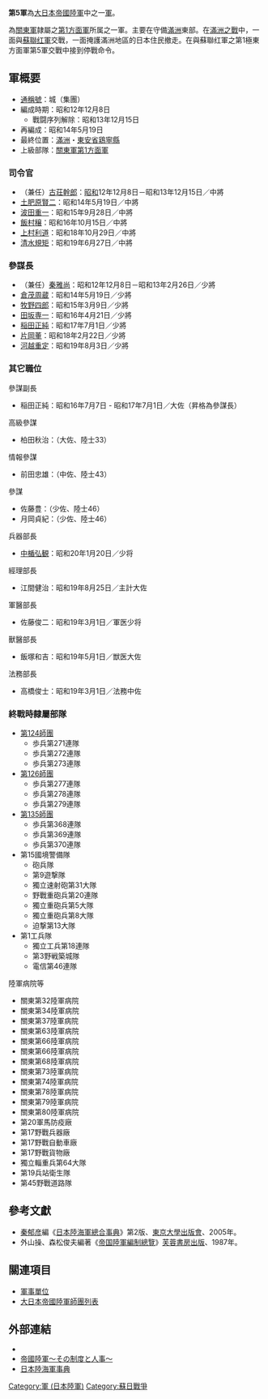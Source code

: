 {{japanese|japanese=第5軍|kana=だいごぐん|romaji=Daigo-gun}}

'''第5軍'''為[[大日本帝國陸軍|大日本帝國陸軍]]中之一[[军_(军队)|軍]]。

為[[關東軍|關東軍]]隷屬之[[第1方面軍_(日本軍)|第1方面軍]]所属之一軍。主要在守備[[滿洲國|滿洲]]東部。在[[八月風暴行動|滿洲之戰]]中，一面與[[蘇聯红軍|蘇聯红軍]]交戰，一面掩護滿洲地區的日本住民撤走。在與蘇聯红軍之第1極東方面軍第5軍交戰中接到停戰命令。

== 軍概要 ==
* [[通稱號|通稱號]]：城（集團）
* 編成時期：昭和12年12月8日
** 戰闘序列解除：昭和13年12月15日
* 再編成：昭和14年5月19日
* 最終位置：[[滿洲國|滿洲]]・[[東安省|東安省]][[鶏寧縣|鶏寧縣]]
* 上級部隊：[[關東軍|關東軍]][[第1方面軍_(日本軍)|第1方面軍]]

=== 司令官 ===
* （兼任）[[古荘幹郎|古荘幹郎]]：[[昭和|昭和]]12年12月8日－昭和13年12月15日／中將
* [[土肥原賢二|土肥原賢二]]：昭和14年5月19日／中將
* [[波田重一|波田重一]]：昭和15年9月28日／中將
* [[飯村穣|飯村穣]]：昭和16年10月15日／中將
* [[上村利道|上村利道]]：昭和18年10月29日／中將
* [[清水規矩|清水規矩]]：昭和19年6月27日／中將

=== 參謀長 ===
* （兼任）[[秦雅尚|秦雅尚]]：昭和12年12月8日－昭和13年2月26日／少將
* [[倉茂周蔵|倉茂周蔵]]：昭和14年5月19日／少將
* [[牧野四郎|牧野四郎]]：昭和15年3月9日／少將
* [[田坂専一|田坂専一]]：昭和16年4月21日／少將
* [[稲田正純|稲田正純]]：昭和17年7月1日／少將
* [[片岡董|片岡董]]：昭和18年2月22日／少將
* [[河越重定|河越重定]]：昭和19年8月3日／少將

=== 其它職位 ===
;參謀副長
*稲田正純：昭和16年7月7日 - 昭和17年7月1日／大佐（昇格為參謀長）
;高級參謀
*柏田秋治：（大佐、陸士33）
;情報參謀
*前田忠雄：（中佐、陸士43）
;參謀
*佐藤豊：（少佐、陸士46）
*月岡貞紀：（少佐、陸士46）
;兵器部長
*[[中楯弘観|中楯弘観]]：昭和20年1月20日／少将
;經理部長
*江間健治：昭和19年8月25日／主計大佐
;軍醫部長
*佐藤俊二：昭和19年3月1日／軍医少将
;獸醫部長
*飯塚和吉：昭和19年5月1日／獣医大佐
;法務部長
*高橋俊士：昭和19年3月1日／法務中佐

=== 終戰時隸屬部隊 ===
*[[第124師團|第124師團]]
**歩兵第271連隊
**歩兵第272連隊
**歩兵第273連隊
*[[第126師團|第126師團]]
**歩兵第277連隊
**歩兵第278連隊
**歩兵第279連隊
*[[第135師團|第135師團]]
**歩兵第368連隊
**歩兵第369連隊
**歩兵第370連隊
*第15國境警備隊
**砲兵隊
**第9遊撃隊
**獨立速射砲第31大隊
**野戰重砲兵第20連隊
**獨立重砲兵第5大隊
**獨立重砲兵第8大隊
**迫撃第13大隊
*第1工兵隊
**獨立工兵第18連隊
**第3野戦築城隊
**電信第46連隊
;陸軍病院等
*關東第32陸軍病院
*關東第34陸軍病院
*關東第37陸軍病院
*關東第63陸軍病院
*關東第66陸軍病院
*關東第66陸軍病院
*關東第68陸軍病院
*關東第73陸軍病院
*關東第74陸軍病院
*關東第78陸軍病院
*關東第79陸軍病院
*關東第80陸軍病院
*第20軍馬防疫廠
*第17野戰兵器廠
*第17野戰自動車廠
*第17野戰貨物廠
*獨立輜重兵第64大隊
*第19兵站衛生隊
*第45野戰道路隊

==參考文獻==
*[[秦郁彦|秦郁彦]]編《[[日本陸海軍總合事典|日本陸海軍總合事典]]》第2版、[[東京大學出版會|東京大學出版會]]、2005年。
*外山操、森松俊夫編著《[[帝国陸軍編制總覽|帝国陸軍編制總覽]]》[[芙蓉書房出版|芙蓉書房出版]]、1987年。

== 關連項目 ==
*[[軍事單位|軍事單位]]
*[[大日本帝國陸軍師團列表|大日本帝國陸軍師團列表]]

==外部連結==
*{{cite web
| last = Wendel
| first = Marcus
| url = http://www.axishistory.com/index.php?id=6890
| title = Axis History Factbook
| work = Japanese 5th Army(第5軍 (日本軍))
| accessdate = 2008-03-08
| archive-date = 2006-10-29
| archive-url = https://web.archive.org/web/20061029154438/http://axishistory.com/index.php?id=6890
| dead-url = no
}}
*[https://web.archive.org/web/20080411094145/http://imperialarmy.hp.infoseek.co.jp/ 帝國陸軍～その制度と人事～]
*[https://web.archive.org/web/20100516180653/http://homepage1.nifty.com/kitabatake/rikukaiguntop.html 日本陸海軍事典]

{{DEFAULTSORT:Daigo-gun}}
{{日本軍陸軍序列軍}}
[[Category:軍_(日本陸軍)|Category:軍 (日本陸軍)]]
[[Category:蘇日戰爭|Category:蘇日戰爭]]